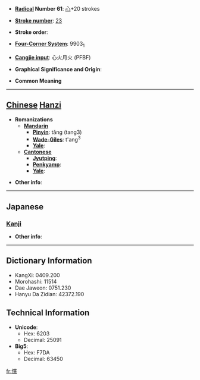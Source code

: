 * '''[[Wiktionary:Chinese radical index| Radical]] Number 61''': [[Wiktionary:Chinese radical index 心|心]]+20 strokes

* '''[[Wiktionary:Chinese total strokes index|Stroke number]]''': [[Wiktionary:Chinese total strokes index 23|23]]

* '''Stroke order''': 

* '''[[Wiktionary:Chinese four corner index|Four-Corner System]]''': 9903<sub>1</sub>

* '''[[Wiktionary:Chinese Cangjie index|Cangjie input]]''': 心火月火 (PFBF)

* '''Graphical Significance and Origin''': 

* '''Common Meaning'''

----

== [[Chinese]] [[Hanzi]] ==

* '''Romanizations'''
** '''[[Mandarin]]'''
*** '''[[Pinyin]]''': tǎng (tang3)
*** '''[[Wade-Giles]]''': t'ang<sup>3</sup>
*** '''[[Yale]]''': 
** '''[[Cantonese]]'''
*** '''[[Jyutping]]''':
*** '''[[Penkyamp]]''': 
*** '''[[Yale]]''': 

* '''Other info''': 

----

==Japanese==
===[[Kanji]]===
{{kanji|on readings=[[とう]] (tō), [[しょう]] (shō)
|kun readings=[[おどろく]] (odoroku)
}}

* '''Other info''':  

----

== Dictionary Information ==

* KangXi: 0409.200
* Morohashi: 11514
* Dae Jaweon: 0751.230
* Hanyu Da Zidian: 42372.190

== Technical Information ==

* '''Unicode''':
** Hex: 6203
** Decimal: 25091
* '''Big5''':
** Hex: F7DA
** Decimal: 63450

[[fr:戃]]